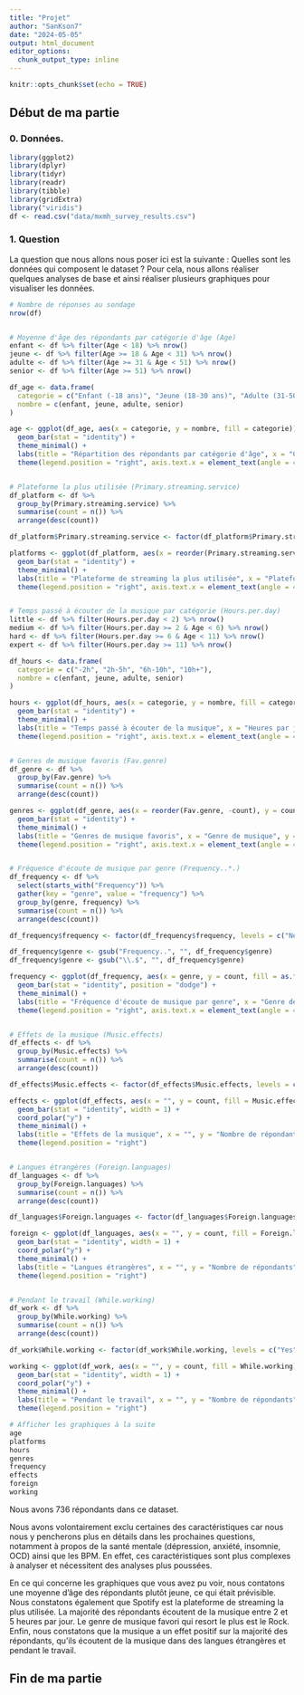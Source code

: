 ```yaml
---
title: "Projet"
author: "SanKson7"
date: "2024-05-05"
output: html_document
editor_options: 
  chunk_output_type: inline
---
```


```r
knitr::opts_chunk$set(echo = TRUE)
```

## Début de ma partie

### 0. Données.

```r
library(ggplot2)
library(dplyr)
library(tidyr)
library(readr)
library(tibble)
library(gridExtra)
library("viridis")
df <- read.csv("data/mxmh_survey_results.csv")
```

### 1. Question

La question que nous allons nous poser ici est la suivante : Quelles sont les données qui composent le dataset ? Pour cela, nous allons réaliser quelques analyses de base et ainsi réaliser plusieurs graphiques pour visualiser les données.

```r


# Nombre de réponses au sondage
nrow(df)


# Moyenne d'âge des répondants par catégorie d'âge (Age)
enfant <- df %>% filter(Age < 18) %>% nrow()
jeune <- df %>% filter(Age >= 18 & Age < 31) %>% nrow()
adulte <- df %>% filter(Age >= 31 & Age < 51) %>% nrow()
senior <- df %>% filter(Age >= 51) %>% nrow()

df_age <- data.frame(
  categorie = c("Enfant (-18 ans)", "Jeune (18-30 ans)", "Adulte (31-50 ans)", "Senior (51+ ans)"),
  nombre = c(enfant, jeune, adulte, senior)
)

age <- ggplot(df_age, aes(x = categorie, y = nombre, fill = categorie)) +
  geom_bar(stat = "identity") +
  theme_minimal() +
  labs(title = "Répartition des répondants par catégorie d'âge", x = "Catégorie d'âge", y = "Nombre de répondants", fill = "Légende") +
  theme(legend.position = "right", axis.text.x = element_text(angle = 45, hjust = 1))


# Plateforme la plus utilisée (Primary.streaming.service)
df_platform <- df %>% 
  group_by(Primary.streaming.service) %>% 
  summarise(count = n()) %>% 
  arrange(desc(count))

df_platform$Primary.streaming.service <- factor(df_platform$Primary.streaming.service, levels = c("Spotify", "Apple Music", "Pandora", "YouTube Music", "Other streaming service", "I do not use a streaming service."), labels = c("Spotify", "Apple Music", "Pandora", "YouTube Music", "Autre service de streaming", "Je n'utilise pas de service de streaming."))

platforms <- ggplot(df_platform, aes(x = reorder(Primary.streaming.service, -count), y = count, fill = Primary.streaming.service)) +
  geom_bar(stat = "identity") +
  theme_minimal() +
  labs(title = "Plateforme de streaming la plus utilisée", x = "Plateforme de streaming", y = "Nombre de répondants", fill = "Légende") +
  theme(legend.position = "right", axis.text.x = element_text(angle = 45, hjust = 1))


# Temps passé à écouter de la musique par catégorie (Hours.per.day)
little <- df %>% filter(Hours.per.day < 2) %>% nrow()
medium <- df %>% filter(Hours.per.day >= 2 & Age < 6) %>% nrow()
hard <- df %>% filter(Hours.per.day >= 6 & Age < 11) %>% nrow()
expert <- df %>% filter(Hours.per.day >= 11) %>% nrow()

df_hours <- data.frame(
  categorie = c("-2h", "2h-5h", "6h-10h", "10h+"),
  nombre = c(enfant, jeune, adulte, senior)
)

hours <- ggplot(df_hours, aes(x = categorie, y = nombre, fill = categorie)) +
  geom_bar(stat = "identity") +
  theme_minimal() +
  labs(title = "Temps passé à écouter de la musique", x = "Heures par jour", y = "Nombre de répondants", fill = "Légende") +
  theme(legend.position = "right", axis.text.x = element_text(angle = 45, hjust = 1))


# Genres de musique favoris (Fav.genre)
df_genre <- df %>% 
  group_by(Fav.genre) %>% 
  summarise(count = n()) %>% 
  arrange(desc(count))

genres <- ggplot(df_genre, aes(x = reorder(Fav.genre, -count), y = count, fill = Fav.genre)) +
  geom_bar(stat = "identity") +
  theme_minimal() +
  labs(title = "Genres de musique favoris", x = "Genre de musique", y = "Nombre de répondants", fill = "Légende") +
  theme(legend.position = "right", axis.text.x = element_text(angle = 45, hjust = 1))


# Fréquence d'écoute de musique par genre (Frequency..*.)
df_frequency <- df %>% 
  select(starts_with("Frequency")) %>% 
  gather(key = "genre", value = "frequency") %>% 
  group_by(genre, frequency) %>% 
  summarise(count = n()) %>% 
  arrange(desc(count))

df_frequency$frequency <- factor(df_frequency$frequency, levels = c("Never", "Rarely", "Sometimes", "Very frequently"), labels = c("Jamais", "Rarement", "Parfois", "Très fréquemment"))

df_frequency$genre <- gsub("Frequency..", "", df_frequency$genre)
df_frequency$genre <- gsub("\\.$", "", df_frequency$genre)

frequency <- ggplot(df_frequency, aes(x = genre, y = count, fill = as.factor(frequency))) +
  geom_bar(stat = "identity", position = "dodge") +
  theme_minimal() +
  labs(title = "Fréquence d'écoute de musique par genre", x = "Genre de musique", y = "Nombre de répondants", fill = "Légende") +
  theme(legend.position = "right", axis.text.x = element_text(angle = 45, hjust = 1))


# Effets de la musique (Music.effects)
df_effects <- df %>% 
  group_by(Music.effects) %>% 
  summarise(count = n()) %>% 
  arrange(desc(count))

df_effects$Music.effects <- factor(df_effects$Music.effects, levels = c("Improve", "No effect", "Worsen"), labels = c("Améliore", "Aucun effet", "Empire"))

effects <- ggplot(df_effects, aes(x = "", y = count, fill = Music.effects)) +
  geom_bar(stat = "identity", width = 1) +
  coord_polar("y") +
  theme_minimal() +
  labs(title = "Effets de la musique", x = "", y = "Nombre de répondants", fill = "Légende") +
  theme(legend.position = "right")


# Langues étrangères (Foreign.languages)
df_languages <- df %>% 
  group_by(Foreign.languages) %>% 
  summarise(count = n()) %>% 
  arrange(desc(count))

df_languages$Foreign.languages <- factor(df_languages$Foreign.languages, levels = c("Yes", "No"), labels = c("Oui", "Non"))

foreign <- ggplot(df_languages, aes(x = "", y = count, fill = Foreign.languages)) +
  geom_bar(stat = "identity", width = 1) +
  coord_polar("y") +
  theme_minimal() +
  labs(title = "Langues étrangères", x = "", y = "Nombre de répondants", fill = "Légende") +
  theme(legend.position = "right")


# Pendant le travail (While.working)
df_work <- df %>% 
  group_by(While.working) %>% 
  summarise(count = n()) %>% 
  arrange(desc(count))

df_work$While.working <- factor(df_work$While.working, levels = c("Yes", "No"), labels = c("Oui", "Non"))

working <- ggplot(df_work, aes(x = "", y = count, fill = While.working)) +
  geom_bar(stat = "identity", width = 1) +
  coord_polar("y") +
  theme_minimal() +
  labs(title = "Pendant le travail", x = "", y = "Nombre de répondants", fill = "Légende") +
  theme(legend.position = "right")


```
```r

# Afficher les graphiques à la suite
age
platforms
hours
genres
frequency
effects
foreign
working

```

Nous avons 736 répondants dans ce dataset.

Nous avons volontairement exclu certaines des caractéristiques car nous nous y pencherons plus en détails dans les prochaines questions, notamment à propos de la santé mentale (dépression, anxiété, insomnie, OCD) ainsi que les BPM.
En effet, ces caractéristiques sont plus complexes à analyser et nécessitent des analyses plus poussées.

En ce qui concerne les graphiques que vous avez pu voir, nous contatons une moyenne d'âge des répondants plutôt jeune, ce qui était prévisible.
Nous constatons également que Spotify est la plateforme de streaming la plus utilisée.
La majorité des répondants écoutent de la musique entre 2 et 5 heures par jour.
Le genre de musique favori qui resort le plus est le Rock.
Enfin, nous constatons que la musique a un effet positif sur la majorité des répondants, qu'ils écoutent de la musique dans des langues étrangères et pendant le travail.

## Fin de ma partie